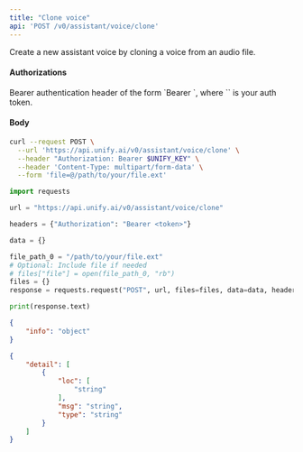 ```yaml
---
title: "Clone voice"
api: 'POST /v0/assistant/voice/clone'
---
```

Create a new assistant voice by cloning a voice from an audio file.

#### Authorizations

<ParamField header="Authorization" type="string" required="true">
  Bearer authentication header of the form `Bearer <token>`, where `<token>` is your auth token.
</ParamField>

#### Body

<ParamField body="name" type="string" required="true">

</ParamField>

<ParamField body="language" type="string | null" >

</ParamField>

<ParamField body="description" type="string | null" >

</ParamField>

<ParamField body="gender" type="string | null" >

</ParamField>

<ParamField body="provider" type="string"  default="cartesia">

</ParamField>

<ParamField body="file" type="binary" required="true">

</ParamField>

<RequestExample>

```bash cURL
curl --request POST \
  --url 'https://api.unify.ai/v0/assistant/voice/clone' \
  --header "Authorization: Bearer $UNIFY_KEY" \
  --header 'Content-Type: multipart/form-data' \
  --form 'file=@/path/to/your/file.ext'
```

```python Python
import requests

url = "https://api.unify.ai/v0/assistant/voice/clone"

headers = {"Authorization": "Bearer <token>"}

data = {}

file_path_0 = "/path/to/your/file.ext"
# Optional: Include file if needed
# files["file"] = open(file_path_0, "rb")
files = {}
response = requests.request("POST", url, files=files, data=data, headers=headers)

print(response.text)
```

</RequestExample>
<ResponseExample>

```json 201
{
    "info": "object"
}
```

```json 422
{
    "detail": [
        {
            "loc": [
                "string"
            ],
            "msg": "string",
            "type": "string"
        }
    ]
}
```

</ResponseExample>
